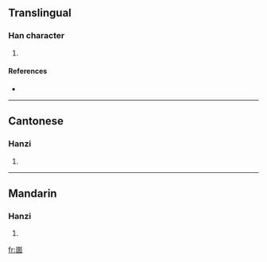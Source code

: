 ==Translingual==

===Han character===
{{Han char|rn=46|rad=山|as=08|sn=11|four=2260<sub>7</sub>|canj=山田十口 (UWJR), X山田十口 (XUWJR)}}

# {{defn|Han|sort=山08}}

====References====
* {{Han ref|kx=0315.151|hdz=10779.180|uh=5D2E|ud=23854|bh=D544|bd=54596}}

----

==Cantonese==

===Hanzi===
{{yue-hanzi|jyut=|y=gu3}}

# {{defn|Cantonese|sort=山08}}

----

==Mandarin==

===Hanzi===
{{cmn-hanzi|pin=[[gù]] ([[gu4]])|wg=ku<sup>4</sup>}}

# {{defn|Mandarin|sort=山08}}

[[fr:崮]]